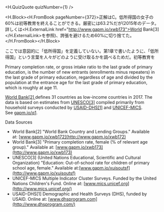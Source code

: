 
<H.QuizQuote quizNumber={1} />

<H.Block><H.FromBook pageNumber={372}>正解はC。低所得国の女子の60%は初等教育を終えることができる。厳密には63.2%だが(2015年のデータ。詳しくは<H.ExternalLink href="http://www.gapm.io/xwb173">World Bank[3]</H.ExternalLink>を参照)、誇張を避けるため60%に切り捨てた。</H.FromBook></H.Block>

ここでは意図的に「低所得国」を定義していない。第1章で書いたように、「低所得国」という言葉を人々がどのように受け取るかを調べるためだ。初等教育を

Primary completion rate, or gross intake ratio to the last grade of primary education, is the number of new entrants (enrollments minus repeaters) in the last grade of primary education, regardless of age and divided by the population at the entrance age for the last grade of primary education, which is roughly at age 11.

[World Bank[2] ](http://gapm.io/xwb172)defines 31 countries as low-income countries in 2017. The data is based on estimates from [UNESCO[3]](http://gapm.io/xuisoutsf) compiled primarily from household surveys conducted by [USAID-DHS[1]](https://dhsprogram.com/) and [UNICEF-MICS](http://mics.unicef.org/). See [gapm.io/q1](http://gapm.io/q1).

Data Sources

-   World Bank[2] "World Bank Country and Lending Groups." Available at: [www.gapm.io/xwb172](http://www.gapm.io/xwb172)
-   World Bank[3] "Primary completion rate, female (% of relevant age group)." Available at: [www.gapm.io/xwb173](http://www.gapm.io/xwb173)
-   UNESCO[3] (United Nations Educational, Scientific and Cultural Organization) "Education: Out-of-school rate for children of primary school age, female." Available at:[www.gapm.io/xuisoutsf](http://www.gapm.io/xuisoutsf)
-   UNICEF-MICS Multiple Indicator Cluster Surveys. Funded by the United Nations Children's Fund. Online at: [www.mics.unicef.org](http://www.mics.unicef.org/)
-   USAID-DHS[1] Demographic and Health Surveys (DHS), funded by USAID. Online at: [www.dhsprogram.com](http://www.dhsprogram.com/)
